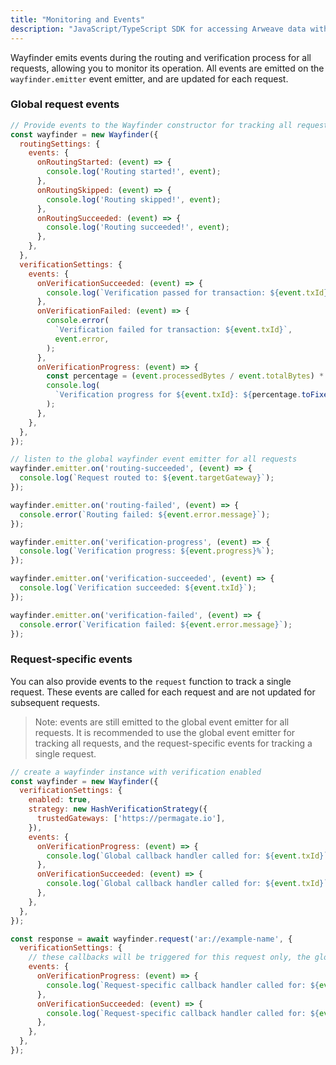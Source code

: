 ```yaml
---
title: "Monitoring and Events"
description: "JavaScript/TypeScript SDK for accessing Arweave data with built-in verification and gateway routing"
---
```


Wayfinder emits events during the routing and verification process for all requests, allowing you to monitor its operation. All events are emitted on the `wayfinder.emitter` event emitter, and are updated for each request.

### Global request events

```javascript
// Provide events to the Wayfinder constructor for tracking all requests
const wayfinder = new Wayfinder({
  routingSettings: {
    events: {
      onRoutingStarted: (event) => {
        console.log('Routing started!', event);
      },
      onRoutingSkipped: (event) => {
        console.log('Routing skipped!', event);
      },
      onRoutingSucceeded: (event) => {
        console.log('Routing succeeded!', event);
      },
    },
  },
  verificationSettings: {
    events: {
      onVerificationSucceeded: (event) => {
        console.log(`Verification passed for transaction: ${event.txId}`);
      },
      onVerificationFailed: (event) => {
        console.error(
          `Verification failed for transaction: ${event.txId}`,
          event.error,
        );
      },
      onVerificationProgress: (event) => {
        const percentage = (event.processedBytes / event.totalBytes) * 100;
        console.log(
          `Verification progress for ${event.txId}: ${percentage.toFixed(2)}%`,
        );
      },
    },
  },
});

// listen to the global wayfinder event emitter for all requests
wayfinder.emitter.on('routing-succeeded', (event) => {
  console.log(`Request routed to: ${event.targetGateway}`);
});

wayfinder.emitter.on('routing-failed', (event) => {
  console.error(`Routing failed: ${event.error.message}`);
});

wayfinder.emitter.on('verification-progress', (event) => {
  console.log(`Verification progress: ${event.progress}%`);
});

wayfinder.emitter.on('verification-succeeded', (event) => {
  console.log(`Verification succeeded: ${event.txId}`);
});

wayfinder.emitter.on('verification-failed', (event) => {
  console.error(`Verification failed: ${event.error.message}`);
});
```

### Request-specific events

You can also provide events to the `request` function to track a single request. These events are called for each request and are not updated for subsequent requests.

> Note: events are still emitted to the global event emitter for all requests. It is recommended to use the global event emitter for tracking all requests, and the request-specific events for tracking a single request.

```javascript
// create a wayfinder instance with verification enabled
const wayfinder = new Wayfinder({
  verificationSettings: {
    enabled: true,
    strategy: new HashVerificationStrategy({
      trustedGateways: ['https://permagate.io'],
    }),
    events: {
      onVerificationProgress: (event) => {
        console.log(`Global callback handler called for: ${event.txId}`);
      },
      onVerificationSucceeded: (event) => {
        console.log(`Global callback handler called for: ${event.txId}`);
      },
    },
  },
});

const response = await wayfinder.request('ar://example-name', {
  verificationSettings: {
    // these callbacks will be triggered for this request only, the global callback handlers are still called
    events: {
      onVerificationProgress: (event) => {
        console.log(`Request-specific callback handler called for: ${event.txId}`);
      },
      onVerificationSucceeded: (event) => {
        console.log(`Request-specific callback handler called for: ${event.txId}`);
      },
    },
  },
});
```